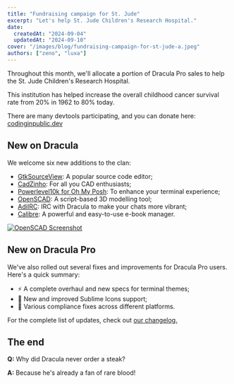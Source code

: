 ```yaml
---
title: "Fundraising campaign for St. Jude"
excerpt: "Let's help St. Jude Children's Research Hospital."
date:
  createdAt: "2024-09-04"
  updatedAt: "2024-09-10"
cover: "/images/blog/fundraising-campaign-for-st-jude-a.jpeg"
authors: ["zeno", "luxa"]
---
```


Throughout this month, we'll allocate a portion of Dracula Pro sales to help the St. Jude Children's Research Hospital.

This institution has helped increase the overall childhood cancer survival rate from 20% in 1962 to 80% today.

There are many devtools participating, and you can donate here: [codinginpublic.dev](https://codinginpublic.dev/fundraiser?ref=draculatheme.com)

## New on Dracula

We welcome six new additions to the clan:

- [GtkSourceView](/gtksourceview): A popular source code editor;
- [CadZinho](/cadzinho): For all you CAD enthusiasts;
- [Powerlevel10k for Oh My Posh](/p10k-oh-my-posh): To enhance your terminal experience;
- [OpenSCAD](/openscad): A script-based 3D modelling tool;
- [AdiIRC](/adiirc): IRC with Dracula to make your chats more vibrant;
- [Calibre](/calibre): A powerful and easy-to-use e-book manager.

[![OpenSCAD Screenshot](/images/blog/fundraising-campaign-for-st-jude-b.jpeg)](/openscad)

## New on Dracula Pro

We've also rolled out several fixes and improvements for Dracula Pro users. Here's a quick summary:

- ⚡ A complete overhaul and new specs for terminal themes;
- 🚢 New and improved Sublime Icons support;
- 🚀 Various compliance fixes across different platforms.

For the complete list of updates, check out [our changelog.](/pro/changelog)

## The end

**Q:** Why did Dracula never order a steak?

**A:** Because he's already a fan of rare blood!
